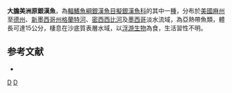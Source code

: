 {{Speciesbox
| status = LC
| status_system = IUCN3.1
| taxon = Menidia audens 
| authority =  [[Hay|Hay]], 1882
| synonyms = 
}}
'''大膽美洲原銀漢魚'''，為[[輻鰭魚綱|輻鰭魚綱]][[銀漢魚目|銀漢魚目]][[擬銀漢魚科|擬銀漢魚科]]的其中一[[種|種]]，分布於[[美國|美國]][[麻薩諸塞州|麻州]]至[[德克薩斯州|德州]]、[[新墨西哥州|新墨西哥州]][[格蘭特河|格蘭特河]]、[[密西西比河|密西西比河]]及[[墨西哥|墨西哥]]淡水流域，為亞熱帶魚類，體長可達15公分，棲息在沙底質表層水域，以[[浮游生物|浮游生物]]為食，生活習性不明。

==参考文献==
*{{FishBase_species|genus=Menidia|species=audens|year=2016|month=3}}

{{Taxonbar|from=Q28771522}}

[[Category:美洲原銀漢魚屬|D]]
[[Category:1882年描述的鱼类|D]]

{{魚類小作品}}